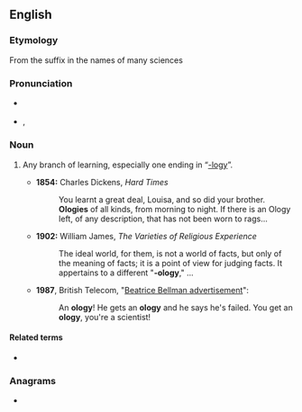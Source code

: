 {{also|-ology}}
==English==

===Etymology===
From the suffix {{m|en|-ology}} in the names of many sciences

===Pronunciation===
* {{a|RP}} {{IPA|/ˈɒlədʒi/|lang=en}}
* {{a|US}} {{enPR|äʹləjē}}, {{IPA|/ˈɑlədʒi/|lang=en}}

===Noun===
{{en-noun|ologies}}

# {{lb|en|colloquial}} Any branch of learning, especially one ending in “[[-logy]]”.
#* '''1854:''' Charles Dickens, ''Hard Times''
#*: You learnt a great deal, Louisa, and so did your brother. '''Ologies''' of all kinds, from morning to night. If there is an Ology left, of any description, that has not been worn to rags...
#* '''1902:''' William James, ''The Varieties of Religious Experience''
#*: The ideal world, for them, is not a world of facts, but only of the meaning of facts; it is a point of view for judging facts. It appertains to a different "'''-ology'''," ...
#* '''1987''', British Telecom, "[https://www.youtube.com/watch?v=vEfKEzX9QLE Beatrice Bellman advertisement]":
#*: An '''ology'''! He gets an '''ology''' and he says he's failed. You get an '''ology''', you're a scientist!

====Related terms====
* {{l|en|-logy}}

===Anagrams===
* {{anagrams|en|LOOGY|loogy}}
